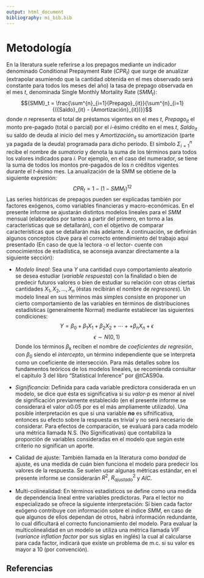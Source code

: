 ```yaml
---
output: html_document
bibliography: mi_bib.bib  
---
```

# Metodología

En la literatura suele referirse a los prepagos mediante un indicador denominado
Conditional Prepayment Rate (${CPR}_t$) que surge de anualizar (extrapolar asumiendo que la cantidad obtenida en el mes observado será constante para todos los meses del año) la tasa de prepago observada en el mes $t$, denominada Single Monthly Mortality Rate (${SMM}_t$):
$${SMM}_t = \frac{\sum^{n}_{i=1}{Prepago}_{it}}{\sum^{n}_{i=1}{({Saldo}_{it} - {Amortización}_{it})}}$$
donde $n$ representa el total de préstamos vigentes en el mes $t$, ${Prepago}_{it}$ el
monto pre-pagado (total o parcial) por el $i$-ésimo crédito en el mes $t$, ${Saldo}_{it}$ su saldo de deuda al
inicio del mes y ${Amortización}_{it}$ su amortización (parte ya pagada de la deuda) programada para dicho período. El símbolo $\Sigma_{i=1}^n$ recibe el nombre de *sumatoria* y denota la suma de los términos para todos los valores indicados para $i$. Por ejemplo, en el caso del numerador, se tiene la suma de todos los montos pre-pagados de los $n$ créditos vigentes durante el $t$-ésimo mes.
La anualización de la SMM se obtiene de la siguiente expresión:
$${CPR}_t = 1 - (1-{SMM}_t)^{12}$$
Las series históricas de prepagos pueden ser explicadas también por factores exógenos, como variables financieras y macro-económicas. En el presente informe se ajustarán distintos modelos lineales para el $SMM$ mensual (elaborados por tanteo a partir del primero, en torno a las características que se detallarán), con el objetivo de comparar características que se detallarán más adelante.
A continuación, se definirán algunos conceptos clave para el correcto entendimiento del trabajo aquí presentado (En caso de que la lectora -o el lector- cuente con conocimientos de estadística, se aconseja avanzar directamente a la siguiente sección):

+ *Modelo lineal*: Sea una $Y$ una cantidad cuyo comportamiento aleatorio se desea estudiar (*variable respuesta*) con la finalidad o bien de predecir futuros valores o bien de estudiar su relación con otras ciertas cantidades $X_1, X_2, ..., X_n$ (éstas recibirán el nombre de *regresores*). Un modelo lineal en sus términos más simples consiste en proponer un cierto comportamiento de las variables en términos de distribuciones estadísticas (generalmente Normal) mediante establecer las siguientes condiciones:
$$Y = \beta_0 + \beta_1X_1 + \beta_2X_2 + \cdots +  + \beta_nX_n + \epsilon$$
$$\epsilon \sim N(0,1)$$
Donde los términos $\beta_k$ reciben el nombre de *coeficientes de regresión*, con $\beta_0$ siendo el *intercepto*, un término independiente que se interpreta como un coeficiente de intersección. 
Para más detalles sobre los fundamentos teóricos de los modelos lineales, se recomienda consultar el capítulo 3 del libro "Statistical Inference" por @tCAS90a.

+ *Significancia*: Definida para cada variable predictora considerada en un modelo, se dice que ésta es significativa si su *valor-p* es menor al nivel de significación previamente establecido (en el presente informe se considerará el valor $\alpha 0.05$ por es el más ampliamente utilizado). Una posible interpretación es que si una variable **no** es sifnificativa, entonces su efecto sobre la respuesta es trivial y no será necesario de considerar. Para efectos de comparación, se evaluará para cada modelo una métrica llamada N.S. (No Significativas) que contabiliza la proporción de variables consideradas en el modelo que según este criterio no significan un aporte. 

+ Calidad de ajuste: También llamada en la literatura como *bondad* de ajuste, es una medida de cuán bien funciona el modelo para predecir los valores de la respuesta. Se suelen usar algunas métricas estándar, en el presente informe se considerarán $R^2$, $R^2_{ajustado}$ y $AIC$.

+ Multi-colinealidad: En términos estadísticos se define como una medida de dependencia lineal entre variables predictoras. Para el lector no especializado se ofrece la siguiente interpretación: Si bien cada factor exógeno contribuye con información sobre el índice $SMM$, en caso de que algunos de ellos dependan de otros, habrá información redundante, lo cual dificultará el correcto funcionamiento del modelo. Para evaluar la multicolinealidad en un modelo se utiliza una métrica llamada $VIF$ (*variance inflation factor* por sus siglas en inglés) la cual al calcularse para cada factor, indicará que existe un problema de m.c. si su valor es mayor a $10$ (por convención).

## Referencias